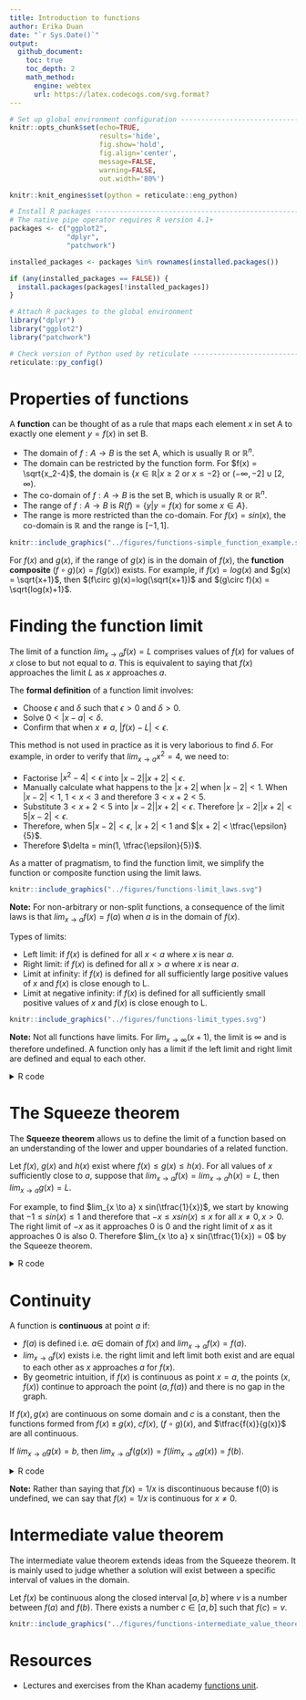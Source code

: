 ```yaml
---
title: Introduction to functions     
author: Erika Duan
date: "`r Sys.Date()`"
output:
  github_document:
    toc: true
    toc_depth: 2
    math_method:
      engine: webtex
      url: https://latex.codecogs.com/svg.format?
---
```


```r
# Set up global environment configuration --------------------------------------
knitr::opts_chunk$set(echo=TRUE,
                      results='hide',
                      fig.show='hold',
                      fig.align='center',
                      message=FALSE,
                      warning=FALSE,
                      out.width='80%')

knitr::knit_engines$set(python = reticulate::eng_python)
```

```r
# Install R packages -----------------------------------------------------------
# The native pipe operator requires R version 4.1+ 
packages <- c("ggplot2",
              "dplyr",
              "patchwork")

installed_packages <- packages %in% rownames(installed.packages())

if (any(installed_packages == FALSE)) {
  install.packages(packages[!installed_packages])
}

# Attach R packages to the global environment
library("dplyr")
library("ggplot2")
library("patchwork")

# Check version of Python used by reticulate -----------------------------------
reticulate::py_config()
```


# Properties of functions  

A **function** can be thought of as a rule that maps each element $x$ in set A to exactly one element $y=f(x)$ in set B.    

+ The domain of $f: A \to B$ is the set A, which is usually $\mathbb{R}$ or $\mathbb{R}^n$.  
+ The domain can be restricted by the function form. For $f(x) = \sqrt{x_2-4}$, the domain is $\{x \in \mathbb{R} | x \geq 2$ or $x \leq -2 \}$ or $(- \infty, -2] \cup [2, \infty )$.    
+ The co-domain of $f: A \to B$ is the set B, which is usually $\mathbb{R}$ or $\mathbb{R}^n$.   
+ The range of $f: A \to B$ is $R(f) = \{y | y = f(x)$ for some $x \in A\}$. 
+ The range is more restricted than the co-domain. For $f(x) = sin(x)$, the co-domain is $\mathbb{R}$ and the range is $[-1, 1]$.   
    
```r
knitr::include_graphics("../figures/functions-simple_function_example.svg")
```

For $f(x)$ and $g(x)$, if the range of $g(x)$ is in the domain of $f(x)$, the **function composite** $(f\circ g)(x) = f(g(x))$ exists. For example, if $f(x) = log(x)$ and $g(x) = \sqrt{x+1}$, then $(f\circ g)(x)=log(\sqrt{x+1})$ and $(g\circ f)(x) = \sqrt{log(x)+1}$.    


# Finding the function limit  

The limit of a function $lim_{x \to a} f(x) = L$ comprises values of $f(x)$ for values of $x$ close to but not equal to $a$. This is equivalent to saying that $f(x)$ approaches the limit $L$ as $x$ approaches $a$.    

The **formal definition** of a function limit involves:   

+ Choose $\epsilon$ and $\delta$ such that $\epsilon > 0$ and $\delta > 0$.    
+ Solve $0 < |x-a| < \delta$.   
+ Confirm that when $x \neq a$, $|f(x) - L| < \epsilon$.    

This method is not used in practice as it is very laborious to find $\delta$. For example, in order to verify that $lim_{x \to a} x^2 = 4$, we need to:     

+ Factorise $|x^2 - 4| < \epsilon$ into $|x - 2||x + 2| < \epsilon$.  
+ Manually calculate what happens to the $|x + 2|$ when $|x - 2| < 1$. When $|x - 2| < 1$, $1 < x < 3$ and therefore $3 < x + 2 < 5$.   
+ Substitute $3 < x + 2 < 5$ into $|x - 2||x + 2| < \epsilon$. Therefore $|x - 2||x + 2| < 5|x - 2| < \epsilon$.  
+ Therefore, when $5|x - 2| < \epsilon$, $|x + 2| < 1$ and $|x + 2| < \tfrac{\epsilon}{5}$.  
+ Therefore $\delta = min(1, \tfrac{\epsilon}{5})$.   

As a matter of pragmatism, to find the function limit, we simplify the function or composite function using the limit laws.   

```r
knitr::include_graphics("../figures/functions-limit_laws.svg")
```

**Note:** For non-arbitrary or non-split functions, a consequence of the limit laws is that $lim_{x \to a} f(x) = f(a)$ when $a$ is in the domain of $f(x)$.    

Types of limits:  

+ Left limit: if $f(x)$ is defined for all $x < a$ where $x$ is near $a$.    
+ Right limit: if $f(x)$ is defined for all $x > a$ where $x$ is near $a$.   
+ Limit at infinity: if $f(x)$ is defined for all sufficiently large positive values of $x$ and $f(x)$ is close enough to L.     
+ Limit at negative infinity: if $f(x)$ is defined for all sufficiently small positive values of $x$ and $f(x)$ is close enough to L. 

```r
knitr::include_graphics("../figures/functions-limit_types.svg")
```

**Note:** Not all functions have limits. For $lim_{x \to \infty} (x+1)$, the limit is $\infty$ and is therefore undefined. A function only has a limit if the left limit and right limit are defined and equal to each other.     

<details><summary>R code</summary>  
<p>   

```r
# Plot f(x) = x^2 --------------------------------------------------------------
set.seed(111)

p1 <- ggplot(data.frame(x = runif(1000, -20, 20)), aes(x)) +
  geom_function(fun = ~ (.x)^2) +
  xlim(-4, 4) + 
  ylim(-1, 4) + 
  labs(title = "f(x) = x^2") +  
  theme_minimal() + 
  theme(panel.border = element_rect(fill = NA),
        panel.grid.minor = element_blank(),
        panel.grid.major = element_line(linetype = "dotted")) +
  annotate("text", x = 1.4, y = -0.2, label = "D: (-infinity, infinity)") +
  annotate("text", x = 1.4, y = -0.5, label = "R: [0, infinity)") +
  annotate("text", x = 1.4, y = -0.8, label = "Undefined limit at infinity")  

# Plot f(x) = abs(x)/x ---------------------------------------------------------
set.seed(111)

p2 <- ggplot(data.frame(x = runif(1000, -20, 20)), aes(x)) +
  geom_function(fun = ~ abs(.x)/.x) +
  geom_vline(xintercept = 0, linetype = "dotted") + 
  xlim(-4, 4) + 
  ylim(-1, 4) + 
  labs(title = "f(x) = abs(x)/x") +  
  theme_minimal() + 
  theme(panel.border = element_rect(fill = NA),
        panel.grid.minor = element_blank(),
        panel.grid.major = element_line(linetype = "dotted")) +
  annotate("text", x = 1.8, y = -0.2, label = "D: (-infinity, infinity)") +
  annotate("text", x = 1.8, y = -0.5, label = "R: -1 or 1") +
  annotate("text", x = 1.8, y = -0.8, label = "Undefined limit at infinity")

# Plot ggplot figures side by side --------------------------------------------- 
p1 + p2
```

</p>  
</details><p>  


# The Squeeze theorem   

The **Squeeze theorem** allows us to define the limit of a function based on an understanding of the lower and upper boundaries of a related function.  

Let $f(x)$, $g(x)$ and $h(x)$ exist where $f(x) \leq g(x) \leq h(x)$. For all values of $x$ sufficiently close to $a$, suppose that $lim_{x \to a} f(x) = lim_{x \to a} h(x) = L$, then $lim_{x \to a} g(x) = L$.   

For example, to find $lim_{x \to a} x sin(\tfrac{1}{x})$, we start by knowing that $-1\leq sin(x) \leq1$ and therefore that $-x\leq xsin(x) \leq x$ for all $x \neq 0, x >0$. The right limit of $-x$ as it approaches 0 is 0 and the right limit of $x$ as it approaches 0 is also 0. Therefore $lim_{x \to a} x sin(\tfrac{1}{x}) = 0$ by the Squeeze theorem.   

<details><summary>R code</summary>  
<p>   

```r
# Plot f(x) = x * sin(x) -------------------------------------------------------
set.seed(111)

p1 <- ggplot(data.frame(x = runif(1000, -20, 20)), aes(x)) +
  geom_function(fun = ~ (.x) * sin(.x)) +
  labs(title = "f(x) = x sin(x)") +  
  theme_minimal() + 
  theme(panel.border = element_rect(fill = NA),
        panel.grid.minor = element_blank(),
        panel.grid.major = element_line(linetype = "dotted")) +
  annotate("text", x = 1.4, y = -18, label = "Limit as x approaches 0: 0")  

# Plot f(x) = sin(x)/x ---------------------------------------------------------
set.seed(111)

p2 <- ggplot(data.frame(x = runif(1000, -20, 20)), aes(x)) +
  geom_function(fun = ~ sin(.x)/.x) +
  labs(title = "f(x) = sin(x)/x") +  
  theme_minimal() + 
  theme(panel.border = element_rect(fill = NA),
        panel.grid.minor = element_blank(),
        panel.grid.major = element_line(linetype = "dotted")) +
  annotate("text", x = 1.8, y = -0.8, label = "Limit as x approaches 0: 1")

# Plot ggplot figures side by side --------------------------------------------- 
p1 + p2
```

</p>  
</details><p>  


# Continuity  

A function is **continuous** at point $a$ if:  

+ $f(a)$ is defined i.e. $a \in$ domain of $f(x)$ and $lim_{x \to a} f(x) = f(a)$.      
+ $lim_{x \to a} f(x)$ exists i.e. the right limit and left limit both exist and are equal to each other as $x$ approaches $a$ for $f(x)$.  
+ By geometric intuition, if $f(x)$ is continuous as point $x = a$, the points $(x, f(x))$ continue to approach the point $(a, f(a))$ and there is no gap in the graph.   

If $f(x), g(x)$ are continuous on some domain and $c$ is a constant, then the functions formed from $f(x) \pm g(x)$, $cf(x)$, $(f\circ g)(x)$, and $\tfrac{f(x)}{g(x)}$ are all continuous.   

If $lim_{x \to a} g(x) = b$, then $lim_{x \to a} f(g(x)) = f(lim_{x \to a}g(x)) = f(b)$.  

<details><summary>R code</summary>  
<p>   

```r
# Plot f(x) = 1/x --------------------------------------------------------------
set.seed(111)

p1 <- ggplot(data.frame(x = runif(1000, -20, 20)), aes(x)) +
  geom_function(fun = ~ 1/(.x)) +
  xlim(-6, 6) + 
  ylim(-6, 6) + 
  labs(title = "f(x) = 1/x") +  
  theme_minimal() + 
  theme(panel.border = element_rect(fill = NA),
        panel.grid.minor = element_blank(),
        panel.grid.major = element_line(linetype = "dotted")) +
  annotate("text", x = 0, y = -5, label = "f(x) is continuous but undefined at x = 0")  

p1
```

</p>  
</details><p>  

**Note:** Rather than saying that $f(x) = 1/x$ is discontinuous because f(0) is undefined, we can say that $f(x) = 1/x$ is continuous for $x \neq 0$.  


# Intermediate value theorem  

The intermediate value theorem extends ideas from the Squeeze theorem. It is mainly used to judge whether a solution will exist between a specific interval of values in the domain.  

Let $f(x)$ be continuous along the closed interval $[a, b]$ where $v$ is a number between $f(a)$ and $f(b)$. There exists a number $c \in [a,b]$ such that $f(c) = v$.  

```r
knitr::include_graphics("../figures/functions-intermediate_value_theorem.svg")
```


# Resources  
+ Lectures and exercises from the Khan academy [functions unit](https://www.khanacademy.org/math/algebra/x2f8bb11595b61c86:functions).    